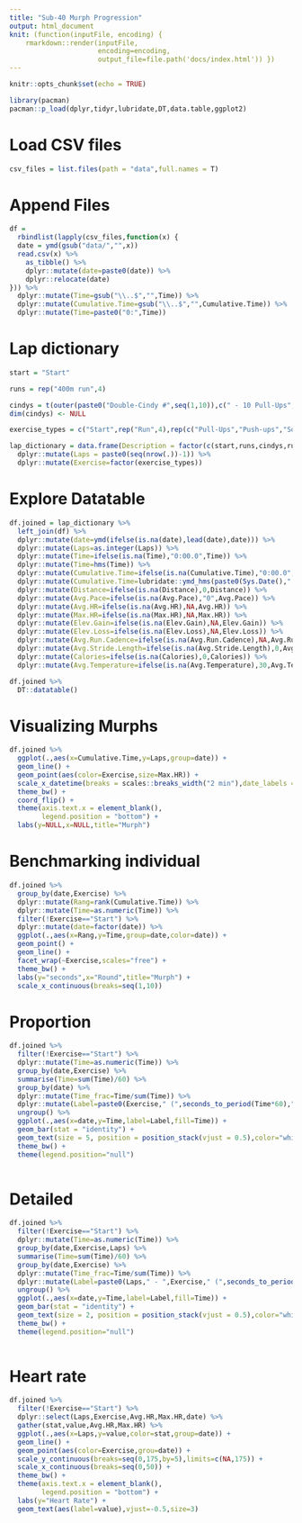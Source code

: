 ```yaml
---
title: "Sub-40 Murph Progression"
output: html_document
knit: (function(inputFile, encoding) { 
    rmarkdown::render(inputFile,
                      encoding=encoding, 
                      output_file=file.path('docs/index.html')) })
---
```


```r
knitr::opts_chunk$set(echo = TRUE)

library(pacman)
pacman::p_load(dplyr,tidyr,lubridate,DT,data.table,ggplot2)
```

# Load CSV files


```r

csv_files = list.files(path = "data",full.names = T)
```

# Append Files

```r

df = 
  rbindlist(lapply(csv_files,function(x) {
  date = ymd(gsub("data/","",x))
  read.csv(x) %>% 
    as_tibble() %>% 
    dplyr::mutate(date=paste0(date)) %>% 
    dplyr::relocate(date)
})) %>% 
  dplyr::mutate(Time=gsub("\\..$","",Time)) %>% 
  dplyr::mutate(Cumulative.Time=gsub("\\..$","",Cumulative.Time)) %>% 
  dplyr::mutate(Time=paste0("0:",Time))

```

# Lap dictionary

```r

start = "Start"

runs = rep("400m run",4)

cindys = t(outer(paste0("Double-Cindy #",seq(1,10)),c(" - 10 Pull-Ups"," - 20 Push-ups"," - 30 Squats"), FUN = "paste0"))
dim(cindys) <- NULL

exercise_types = c("Start",rep("Run",4),rep(c("Pull-Ups","Push-ups","Squats"),10),rep("Run",4))

lap_dictionary = data.frame(Description = factor(c(start,runs,cindys,runs))) %>% 
  dplyr::mutate(Laps = paste0(seq(nrow(.))-1)) %>% 
  dplyr::mutate(Exercise=factor(exercise_types))

```

# Explore Datatable

```r

df.joined = lap_dictionary %>% 
  left_join(df) %>% 
  dplyr::mutate(date=ymd(ifelse(is.na(date),lead(date),date))) %>% 
  dplyr::mutate(Laps=as.integer(Laps)) %>% 
  dplyr::mutate(Time=ifelse(is.na(Time),"0:00.0",Time)) %>%  
  dplyr::mutate(Time=hms(Time)) %>% 
  dplyr::mutate(Cumulative.Time=ifelse(is.na(Cumulative.Time),"0:00.0",Cumulative.Time)) %>% 
  dplyr::mutate(Cumulative.Time=lubridate::ymd_hms(paste0(Sys.Date()," 00:",Cumulative.Time))) %>% 
  dplyr::mutate(Distance=ifelse(is.na(Distance),0,Distance)) %>% 
  dplyr::mutate(Avg.Pace=ifelse(is.na(Avg.Pace),"0",Avg.Pace)) %>% 
  dplyr::mutate(Avg.HR=ifelse(is.na(Avg.HR),NA,Avg.HR)) %>% 
  dplyr::mutate(Max.HR=ifelse(is.na(Max.HR),NA,Max.HR)) %>% 
  dplyr::mutate(Elev.Gain=ifelse(is.na(Elev.Gain),NA,Elev.Gain)) %>% 
  dplyr::mutate(Elev.Loss=ifelse(is.na(Elev.Loss),NA,Elev.Loss)) %>% 
  dplyr::mutate(Avg.Run.Cadence=ifelse(is.na(Avg.Run.Cadence),NA,Avg.Run.Cadence)) %>% 
  dplyr::mutate(Avg.Stride.Length=ifelse(is.na(Avg.Stride.Length),0,Avg.Stride.Length)) %>% 
  dplyr::mutate(Calories=ifelse(is.na(Calories),0,Calories)) %>% 
  dplyr::mutate(Avg.Temperature=ifelse(is.na(Avg.Temperature),30,Avg.Temperature))

df.joined %>% 
  DT::datatable()

```


# Visualizing Murphs

```r

df.joined %>% 
  ggplot(.,aes(x=Cumulative.Time,y=Laps,group=date)) +
  geom_line() +
  geom_point(aes(color=Exercise,size=Max.HR)) +
  scale_x_datetime(breaks = scales::breaks_width("2 min"),date_labels = "%Mm") +
  theme_bw() +
  coord_flip() + 
  theme(axis.text.x = element_blank(),
        legend.position = "bottom") +
  labs(y=NULL,x=NULL,title="Murph")

```

# Benchmarking individual

```r

df.joined %>% 
  group_by(date,Exercise) %>% 
  dplyr::mutate(Rang=rank(Cumulative.Time)) %>% 
  dplyr::mutate(Time=as.numeric(Time)) %>% 
  filter(!Exercise=="Start") %>% 
  dplyr::mutate(date=factor(date)) %>%
  ggplot(.,aes(x=Rang,y=Time,group=date,color=date)) +
  geom_point() +
  geom_line() +
  facet_wrap(~Exercise,scales="free") +
  theme_bw() + 
  labs(y="seconds",x="Round",title="Murph") +
  scale_x_continuous(breaks=seq(1,10))

```

# Proportion

```r

df.joined %>% 
  filter(!Exercise=="Start") %>% 
  dplyr::mutate(Time=as.numeric(Time)) %>% 
  group_by(date,Exercise) %>% 
  summarise(Time=sum(Time)/60) %>% 
  group_by(date) %>% 
  dplyr::mutate(Time_frac=Time/sum(Time)) %>% 
  dplyr::mutate(Label=paste0(Exercise," (",seconds_to_period(Time*60)," - ",scales::percent(Time_frac),")")) %>% 
  ungroup() %>% 
  ggplot(.,aes(x=date,y=Time,label=Label,fill=Time)) +
  geom_bar(stat = "identity") +
  geom_text(size = 5, position = position_stack(vjust = 0.5),color="white") +
  theme_bw() +
  theme(legend.position="null") 
  

```

# Detailed

```r

df.joined %>% 
  filter(!Exercise=="Start") %>% 
  dplyr::mutate(Time=as.numeric(Time)) %>% 
  group_by(date,Exercise,Laps) %>% 
  summarise(Time=sum(Time)/60) %>% 
  group_by(date,Exercise) %>% 
  dplyr::mutate(Time_frac=Time/sum(Time)) %>% 
  dplyr::mutate(Label=paste0(Laps," - ",Exercise," (",seconds_to_period(Time*60)," - ",scales::percent(Time_frac),")")) %>% 
  ungroup() %>% 
  ggplot(.,aes(x=date,y=Time,label=Label,fill=Time)) +
  geom_bar(stat = "identity") +
  geom_text(size = 2, position = position_stack(vjust = 0.5),color="white") +
  theme_bw() +
  theme(legend.position="null") 
  

```

# Heart rate

```r

df.joined %>% 
  filter(!Exercise=="Start") %>% 
  dplyr::select(Laps,Exercise,Avg.HR,Max.HR,date) %>% 
  gather(stat,value,Avg.HR,Max.HR) %>% 
  ggplot(.,aes(x=Laps,y=value,color=stat,group=date)) +
  geom_line() +
  geom_point(aes(color=Exercise,grou=date)) +
  scale_y_continuous(breaks=seq(0,175,by=5),limits=c(NA,175)) +
  scale_x_continuous(breaks=seq(0,50)) +
  theme_bw() + 
  theme(axis.text.x = element_blank(),
        legend.position = "bottom") +
  labs(y="Heart Rate") +
  geom_text(aes(label=value),vjust=-0.5,size=3)

```
